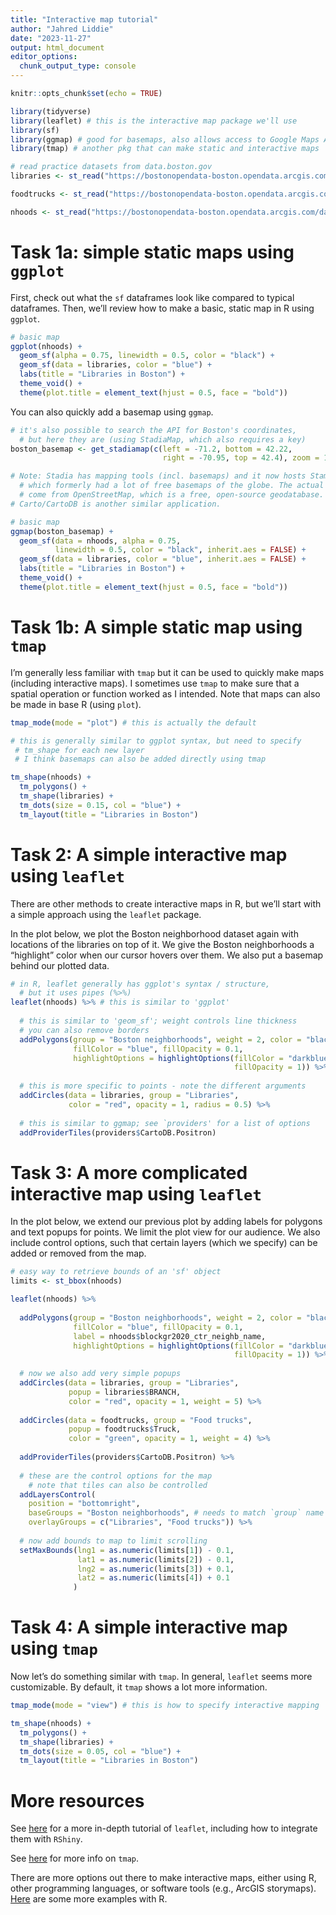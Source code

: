 ```yaml
---
title: "Interactive map tutorial"
author: "Jahred Liddie"
date: "2023-11-27"
output: html_document
editor_options: 
  chunk_output_type: console
---
```


```r
knitr::opts_chunk$set(echo = TRUE)

library(tidyverse)
library(leaflet) # this is the interactive map package we'll use
library(sf)
library(ggmap) # good for basemaps, also allows access to Google Maps API
library(tmap) # another pkg that can make static and interactive maps

# read practice datasets from data.boston.gov
libraries <- st_read("https://bostonopendata-boston.opendata.arcgis.com/datasets/boston::public-libraries.geojson?where=1=1&outSR=%7B%22latestWkid%22%3A2249%2C%22wkid%22%3A102686%7D")

foodtrucks <- st_read("https://bostonopendata-boston.opendata.arcgis.com/datasets/boston::food-truck-schedule.geojson?where=1=1&outSR=%7B%22latestWkid%22%3A3857%2C%22wkid%22%3A102100%7D")

nhoods <- st_read("https://bostonopendata-boston.opendata.arcgis.com/datasets/boston::boston-neighborhood-boundaries-approximated-by-2020-census-block-groups.geojson?where=1=1&outSR=%7B%22latestWkid%22%3A2249%2C%22wkid%22%3A102686%7D")

```

# Task 1a: simple static maps using `ggplot`

First, check out what the `sf` dataframes look like compared to typical dataframes. Then, we'll review how to make a basic, static map in R using `ggplot`.

```r

# basic map
ggplot(nhoods) +
  geom_sf(alpha = 0.75, linewidth = 0.5, color = "black") +
  geom_sf(data = libraries, color = "blue") +
  labs(title = "Libraries in Boston") +
  theme_void() +
  theme(plot.title = element_text(hjust = 0.5, face = "bold"))

```

You can also quickly add a basemap using `ggmap`.

```r
# it's also possible to search the API for Boston's coordinates, 
  # but here they are (using StadiaMap, which also requires a key)
boston_basemap <- get_stadiamap(c(left = -71.2, bottom = 42.22, 
                                  right = -70.95, top = 42.4), zoom = 12)

# Note: Stadia has mapping tools (incl. basemaps) and it now hosts Stamen maps,
  # which formerly had a lot of free basemaps of the globe. The actual data 
  # come from OpenStreetMap, which is a free, open-source geodatabase.
# Carto/CartoDB is another similar application.

# basic map
ggmap(boston_basemap) +
  geom_sf(data = nhoods, alpha = 0.75, 
          linewidth = 0.5, color = "black", inherit.aes = FALSE) +
  geom_sf(data = libraries, color = "blue", inherit.aes = FALSE) +
  labs(title = "Libraries in Boston") +
  theme_void() +
  theme(plot.title = element_text(hjust = 0.5, face = "bold"))

```

# Task 1b: A simple static map using `tmap`

I'm generally less familiar with `tmap` but it can be used to quickly make maps (including interactive maps). I sometimes use `tmap` to make sure that a spatial operation or function worked as I intended. Note that maps can also be made in base R (using `plot`).

```r

tmap_mode(mode = "plot") # this is actually the default

# this is generally similar to ggplot syntax, but need to specify
 # tm_shape for each new layer
 # I think basemaps can also be added directly using tmap

tm_shape(nhoods) +
  tm_polygons() +
  tm_shape(libraries) +
  tm_dots(size = 0.15, col = "blue") +
  tm_layout(title = "Libraries in Boston")


```

# Task 2: A simple interactive map using `leaflet`

There are other methods to create interactive maps in R, but we'll start with a simple approach using the `leaflet` package.

In the plot below, we plot the Boston neighborhood dataset again with locations of the libraries on top of it. We give the Boston neighborhoods a "highlight" color when our cursor hovers over them. We also put a basemap behind our plotted data.

```r

# in R, leaflet generally has ggplot's syntax / structure, 
  # but it uses pipes (%>%)
leaflet(nhoods) %>% # this is similar to 'ggplot' 
  
  # this is similar to 'geom_sf'; weight controls line thickness
  # you can also remove borders
  addPolygons(group = "Boston neighborhoods", weight = 2, color = "black", 
              fillColor = "blue", fillOpacity = 0.1,
              highlightOptions = highlightOptions(fillColor = "darkblue", 
                                                  fillOpacity = 1)) %>%
  
  # this is more specific to points - note the different arguments
  addCircles(data = libraries, group = "Libraries",
             color = "red", opacity = 1, radius = 0.5) %>%
  
  # this is similar to ggmap; see `providers' for a list of options
  addProviderTiles(providers$CartoDB.Positron)

```

# Task 3: A more complicated interactive map using `leaflet`

In the plot below, we extend our previous plot by adding labels for polygons and text popups for points. We limit the plot view for our audience. We also include control options, such that certain layers (which we specify) can be added or removed from the map.

```r

# easy way to retrieve bounds of an 'sf' object
limits <- st_bbox(nhoods)

leaflet(nhoods) %>% 
  
  addPolygons(group = "Boston neighborhoods", weight = 2, color = "black", 
              fillColor = "blue", fillOpacity = 0.1,
              label = nhoods$blockgr2020_ctr_neighb_name,
              highlightOptions = highlightOptions(fillColor = "darkblue", 
                                                  fillOpacity = 1)) %>%
  
  # now we also add very simple popups
  addCircles(data = libraries, group = "Libraries",
             popup = libraries$BRANCH,
             color = "red", opacity = 1, weight = 5) %>%
  
  addCircles(data = foodtrucks, group = "Food trucks",
             popup = foodtrucks$Truck,
             color = "green", opacity = 1, weight = 4) %>%
  
  addProviderTiles(providers$CartoDB.Positron) %>%
  
  # these are the control options for the map
    # note that tiles can also be controlled
  addLayersControl(
    position = "bottomright",
    baseGroups = "Boston neighborhoods", # needs to match `group` name above
    overlayGroups = c("Libraries", "Food trucks")) %>%
  
  # now add bounds to map to limit scrolling
  setMaxBounds(lng1 = as.numeric(limits[1]) - 0.1,
               lat1 = as.numeric(limits[2]) - 0.1,
               lng2 = as.numeric(limits[3]) + 0.1,
               lat2 = as.numeric(limits[4]) + 0.1
              )

```

# Task 4: A simple interactive map using `tmap`

Now let's do something similar with `tmap`. In general, `leaflet` seems more customizable. By default, it `tmap` shows a lot more information.

```r

tmap_mode(mode = "view") # this is how to specify interactive mapping

tm_shape(nhoods) +
  tm_polygons() +
  tm_shape(libraries) +
  tm_dots(size = 0.05, col = "blue") +
  tm_layout(title = "Libraries in Boston")

```

# More resources

See [here](https://rstudio.github.io/leaflet/) for a more in-depth tutorial of `leaflet`, including how to integrate them with `RShiny`.

See [here](https://cran.r-project.org/web/packages/tmap/vignettes/tmap-getstarted.html) for more info on `tmap`.

There are more options out there to make interactive maps, either using R, other programming languages, or software tools (e.g., ArcGIS storymaps). [Here](https://bookdown.org/nicohahn/making_maps_with_r5/docs/introduction.html) are some more examples with R.
